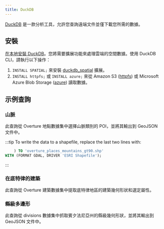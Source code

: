 ```yaml
---
title: DuckDB
---
```



[DuckDB](https://duckdb.org/) 是一款分析工具，允許您查詢遠端文件並僅下載您所需的數據。

## 安裝

[在本地安裝 DuckDB](https://duckdb.org/docs/installation/)。您將需要擴展功能來處理雲端的空間數據。使用 DuckDB CLI，請執行以下操作：

1. `INSTALL SPATIAL;` 來安裝 [duckdb_spatial](https://github.com/duckdblabs/duckdb_spatial) 擴展。
2. `INSTALL httpfs;` 或 `INSTALL azure;` 來從 Amazon S3 ([httpfs](https://duckdb.org/docs/guides/import/s3_import.html)) 或 Microsoft Azure Blob Storage ([azure](https://duckdb.org/docs/extensions/azure)) 讀取數據。

## 示例查詢

### 山脈
此查詢從 Overture 地點數據集中選擇山脈類別的 POI，並將其輸出到 GeoJSON 文件中。


<QueryBuilder query={ConfidentMountains}></QueryBuilder>

:::tip
To write the data to a shapefile, replace the last two lines with:

```sql
    ) TO 'overture_places_mountains_gt90.shp'
WITH (FORMAT GDAL, DRIVER 'ESRI Shapefile');
```
:::

### 在底特律的建築

此查詢從 Overture 建築數據集中提取底特律地區的建築幾何形狀和選定屬性。

<QueryBuilder query={DetroitBuildings}></QueryBuilder>

### 縣級多邊形

此查詢從 divisions 數據集中抓取賓夕法尼亞州的縣級幾何形狀，並將其輸出到 GeoJSON 文件中。

<QueryBuilder query={CountyGeometries}></QueryBuilder>





